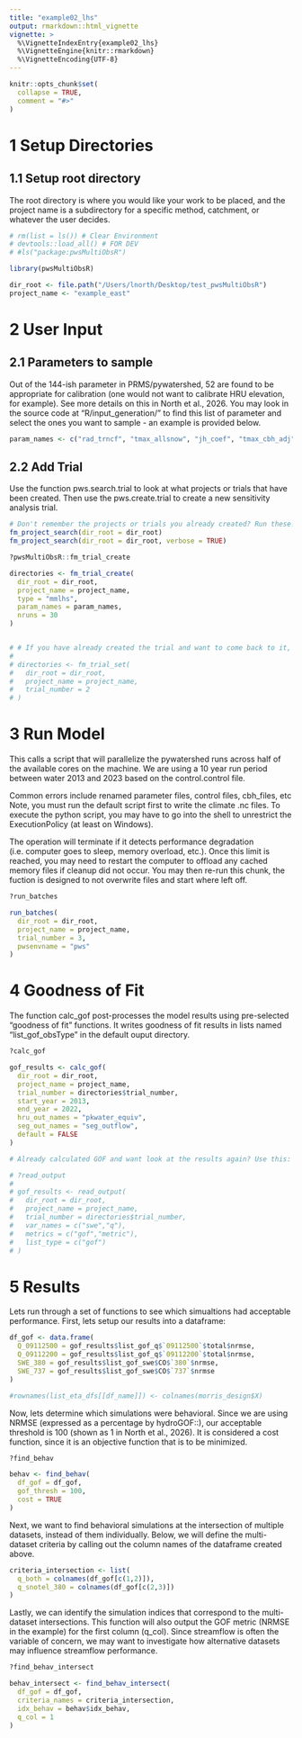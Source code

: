 ```yaml
---
title: "example02_lhs"
output: rmarkdown::html_vignette
vignette: >
  %\VignetteIndexEntry{example02_lhs}
  %\VignetteEngine{knitr::rmarkdown}
  %\VignetteEncoding{UTF-8}
---
```


```r
knitr::opts_chunk$set(
  collapse = TRUE,
  comment = "#>"
)
```

# 1 Setup Directories

## 1.1 Setup root directory
The root directory is where you would like your work to be placed, and the project name is a subdirectory for a specific method, catchment, or whatever the user decides. 

```r

# rm(list = ls()) # Clear Environment
# devtools::load_all() # FOR DEV
# #ls("package:pwsMultiObsR")

library(pwsMultiObsR)

dir_root <- file.path("/Users/lnorth/Desktop/test_pwsMultiObsR")
project_name <- "example_east"

```

# 2 User Input

## 2.1 Parameters to sample
Out of the 144-ish parameter in PRMS/pywatershed, 52 are found to be appropriate for calibration (one would not want to calibrate HRU elevation, for example). See more details on this in North et al., 2026. You may look in the source code at "R/input_generation/" to find this list of parameter and select the ones you want to sample - an example is provided below. 
   
```r

param_names <- c("rad_trncf", "tmax_allsnow", "jh_coef", "tmax_cbh_adj")

```

## 2.2 Add Trial
Use the function pws.search.trial to look at what projects or trials that have been created. Then use the pws.create.trial to create a new sensitivity analysis trial.

```r

# Don't remember the projects or trials you already created? Run these!
fm_project_search(dir_root = dir_root)
fm_project_search(dir_root = dir_root, verbose = TRUE)
```

```r

?pwsMultiObsR::fm_trial_create

directories <- fm_trial_create(
  dir_root = dir_root,
  project_name = project_name,
  type = "mmlhs",
  param_names = param_names,
  nruns = 30
)


# # If you have already created the trial and want to come back to it, use this:
# 
# directories <- fm_trial_set(
#   dir_root = dir_root,
#   project_name = project_name,
#   trial_number = 2
# )

```

# 3 Run Model
This calls a script that will parallelize the pywatershed runs across half of the available cores on the machine. We are using a 10 year run period between water 2013 and 2023 based on the control.control file.

Common errors include renamed parameter files, control files, cbh_files, etc Note, you must run the default script first to write the climate .nc files. To execute the python script, you may have to go into the shell to unrestrict the ExecutionPolicy (at least on Windows).

The operation will terminate if it detects performance degradation (i.e. computer goes to sleep, memory overload, etc.). Once this limit is reached, you may need to restart the computer to offload any cached memory files if cleanup did not occur. You may then re-run this chunk, the fuction is designed to not overwrite files and start where left off. 

```r

?run_batches

run_batches(
  dir_root = dir_root,
  project_name = project_name,
  trial_number = 3,
  pwsenvname = "pws"
)

```

# 4 Goodness of Fit
The function calc_gof post-processes the model results using pre-selected "goodness of fit" functions. It writes goodness of fit results in lists named "list_gof_obsType" in the default ouput directory.

```r

?calc_gof

gof_results <- calc_gof(
  dir_root = dir_root,
  project_name = project_name,
  trial_number = directories$trial_number,
  start_year = 2013,
  end_year = 2022,
  hru_out_names = "pkwater_equiv",
  seg_out_names = "seg_outflow",
  default = FALSE
)

```

```r

# Already calculated GOF and want look at the results again? Use this:

# ?read_output
# 
# gof_results <- read_output(
#   dir_root = dir_root,
#   project_name = project_name,
#   trial_number = directories$trial_number,
#   var_names = c("swe","q"),
#   metrics = c("gof","metric"),
#   list_type = c("gof")
# )

```

# 5 Results
Lets run through a set of functions to see which simualtions had acceptable performance. First, lets setup our results into a dataframe:

```r

df_gof <- data.frame(
  Q_09112500 = gof_results$list_gof_q$`09112500`$total$nrmse,
  Q_09112200 = gof_results$list_gof_q$`09112200`$total$nrmse,
  SWE_380 = gof_results$list_gof_swe$CO$`380`$nrmse,
  SWE_737 = gof_results$list_gof_swe$CO$`737`$nrmse
)

#rownames(list_eta_dfs[[df_name]]) <- colnames(morris_design$X)

```

Now, lets determine which simulations were behavioral. Since we are using NRMSE (expressed as a percentage by hydroGOF::), our acceptable threshold is 100 (shown as 1 in North et al., 2026). It is considered a cost function, since it is an objective function that is to be minimized. 

```r

?find_behav

behav <- find_behav(
  df_gof = df_gof,
  gof_thresh = 100,
  cost = TRUE
)

```

Next, we want to find behavioral simulations at the intersection of multiple datasets, instead of them individually. Below, we will define the multi-dataset criteria by calling out the column names of the dataframe created above. 

```r

criteria_intersection <- list(
  q_both = colnames(df_gof[c(1,2)]),
  q_snotel_380 = colnames(df_gof[c(2,3)])
)

```

Lastly, we can identify the simulation indices that correspond to the multi-dataset intersections. This function will also output the GOF metric (NRMSE in the example) for the first column (q_col). Since streamflow is often the variable of concern, we may want to investigate how alternative datasets may influence streamflow performance. 

```r

?find_behav_intersect

behav_intersect <- find_behav_intersect(
  df_gof = df_gof,
  criteria_names = criteria_intersection,
  idx_behav = behav$idx_behav,
  q_col = 1
)

```


